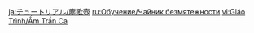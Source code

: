 {{Tutorial
|title    = Serenitea Pot
|subtitle = Important Message
|type     = System
|icon     = Icon Tutorial Important.png
|about    = Housing
|image1   = Tutorial System Serenitea Pot 1.png
|text1    = Talk to the {{Color|help|teapot spirit}} inside the {{Color|help|[[Serenitea Pot]]}} to learn about and manage all manner of teapot-related affairs.
|image2   = Tutorial System Serenitea Pot 2.png
|text2    = You can create all kinds of items from the [[Creation]] Screen.
|image3   = Tutorial System Serenitea Pot 3.png
|text3    = Materials used to create items can be gathered all over the world.
|image4   = Tutorial System Serenitea Pot 4.png
|text4    = After obtaining a [[furnishing]], use the Place function to put it in position.
|image5   = Tutorial System Serenitea Pot 5.png
|text5    = Place furnishings to increase the {{Color|help|Adeptal Energy Rank}} of your Serenitea Pot. As your Adeptal Energy Rank increases, [[Realm Currency]] will accumulate at a faster rate.
|image6   = Tutorial System Serenitea Pot 6.png
|text6    = Spend {{Color|help|Realm Currency}} in the {{Color|help|[[Realm Depot]]}} to purchase various items.
|image7   = Tutorial System Serenitea Pot 7.png
|text7    = Once in a while, a Teapot Traveling Salesman will visit your abode. There is a chance that he will bring some rare treasures with him.
|image8   = Tutorial System Serenitea Pot 8.png
|text8    = If you acquire the blueprint for a Furnishing Set, you can place furnishings by batch. You can still make adjustments to individual furnishings when batch-placing them.
|image9   = Tutorial System Serenitea Pot 9.png
|text9    = After using and summoning the Serenitea Pot, Travelers can interact with it and enter the abode within.<br>Travelers can also use and summon the pot while they are within its confines. Interacting with the Serenitea Pot in this state will allow Travelers to leave it.<br>Travelers can also directly open the map interface and fast travel to any of the Teleport Waypoints to immediately leave the Serenitea Pot.
|sort     = 4015
}}
<noinclude>
<!-- interwikis -->
[[ja:チュートリアル/塵歌壺]]
[[ru:Обучение/Чайник безмятежности]]
[[vi:Giáo Trình/Ấm Trần Ca]]
</noinclude>